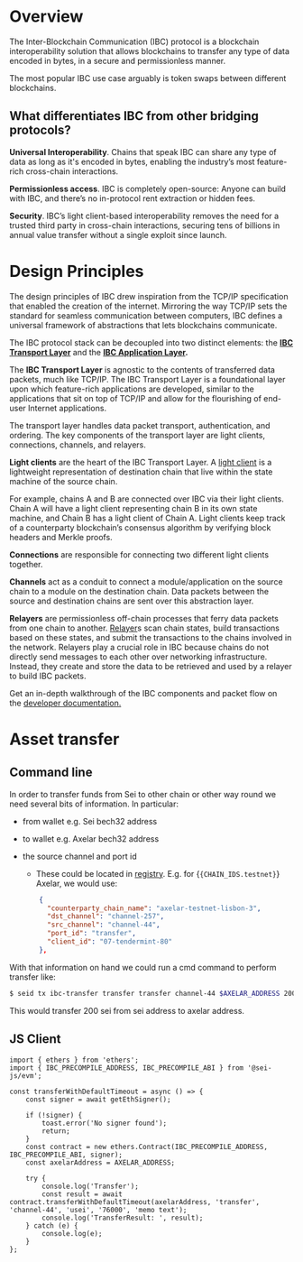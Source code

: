 
# Overview

The Inter-Blockchain Communication (IBC) protocol is a blockchain interoperability solution that allows blockchains to transfer any type of data encoded in bytes, in a secure and permissionless manner.

The most popular IBC use case arguably is token swaps between different blockchains.

## What differentiates IBC from other bridging protocols?

**Universal Interoperability**. Chains that speak IBC can share any type of data as long as it's encoded in bytes, enabling the industry’s most feature-rich cross-chain interactions.

**Permissionless access**. IBC is completely open-source: Anyone can build with IBC, and there’s no in-protocol rent extraction or hidden fees.

**Security**. IBC’s light client-based interoperability removes the need for a trusted third party in cross-chain interactions, securing tens of billions in annual value transfer without a single exploit since launch.

# Design Principles

The design principles of IBC drew inspiration from the TCP/IP specification that enabled the creation of the internet. Mirroring the way TCP/IP sets the standard for seamless communication between computers, IBC defines a universal framework of abstractions that lets blockchains communicate.

The IBC protocol stack can be decoupled into two distinct elements: the **[IBC Transport Layer](https://www.ibcprotocol.dev/blog/what-are-the-ibc-transport-and-application-layers)** and the **[IBC Application Layer](https://www.ibcprotocol.dev/blog/what-are-the-ibc-transport-and-application-layers).**

The **IBC Transport Layer** is agnostic to the contents of transferred data packets, much like TCP/IP. The IBC Transport Layer is a foundational layer upon which feature-rich applications are developed, similar to the applications that sit on top of TCP/IP and allow for the flourishing of end-user Internet applications.

The transport layer handles data packet transport, authentication, and ordering. The key components of the transport layer are light clients, connections, channels, and relayers.

**Light clients** are the heart of the IBC Transport Layer. A [light client](https://www.ibcprotocol.dev/technical-resource-catalog?category=Light+Client#results) is a lightweight representation of destination chain that live within the state machine of the source chain.

For example, chains A and B are connected over IBC via their light clients. Chain A will have a light client representing chain B in its own state machine, and Chain B has a light client of Chain A. Light clients keep track of a counterparty blockchain’s consensus algorithm by verifying block headers and Merkle proofs.

**Connections** are responsible for connecting two different light clients together.

**Channels** act as a conduit to connect a module/application on the source chain to a module on the destination chain. Data packets between the source and destination chains are sent over this abstraction layer.

**Relayers** are permissionless off-chain processes that ferry data packets from one chain to another. [Relayer](https://www.ibcprotocol.dev/technical-resource-catalog?category=Relayer#results)s scan chain states, build transactions based on these states, and submit the transactions to the chains involved in the network. Relayers play a crucial role in IBC because chains do not directly send messages to each other over networking infrastructure. Instead, they create and store the data to be retrieved and used by a relayer to build IBC packets.

Get an in-depth walkthrough of the IBC components and packet flow on the [developer documentation.](https://ibc.cosmos.network/v8/ibc/overview)

# Asset transfer

## Command line

In order to transfer funds from Sei to other chain or other way round we need several bits of information. In particular:

- from wallet e.g. Sei bech32 address
- to wallet e.g. Axelar bech32 address
- the source channel and port id

  - These could be located in [registry](https://github.com/sei-protocol/chain-registry/blob/main/ibc_info.json). E.g. for {<Code>{CHAIN_IDS.testnet}</Code>} Axelar, we would use:

  ```json
      {
        "counterparty_chain_name": "axelar-testnet-lisbon-3",
        "dst_channel": "channel-257",
        "src_channel": "channel-44",
        "port_id": "transfer",
        "client_id": "07-tendermint-80"
      },
  ```

With that information on hand we could run a cmd command to perform transfer like:

```bash
$ seid tx ibc-transfer transfer transfer channel-44 $AXELAR_ADDRESS 200sei --from $SEI_ADDRESS --fees 4000usei  --node https://rpc-testnet.sei-apis.com --chain-id atlantic-2 -b block
```

This would transfer 200 sei from sei address to axelar address.

## JS Client

```tsx
import { ethers } from 'ethers';
import { IBC_PRECOMPILE_ADDRESS, IBC_PRECOMPILE_ABI } from '@sei-js/evm';

const transferWithDefaultTimeout = async () => {
	const signer = await getEthSigner();

	if (!signer) {
		toast.error('No signer found');
		return;
	}
	const contract = new ethers.Contract(IBC_PRECOMPILE_ADDRESS, IBC_PRECOMPILE_ABI, signer);
	const axelarAddress = AXELAR_ADDRESS;

	try {
		console.log('Transfer');
		const result = await contract.transferWithDefaultTimeout(axelarAddress, 'transfer', 'channel-44', 'usei', '76000', 'memo text');
		console.log('TransferResult: ', result);
	} catch (e) {
		console.log(e);
	}
};
```
